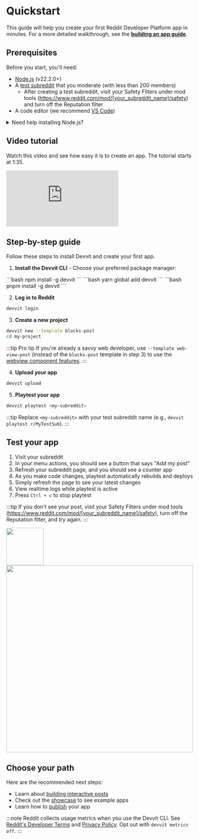 
# Quickstart

This guide will help you create your first Reddit Developer Platform app in minutes. For a more detailed walkthrough, see the [**building an app guide**](dev_guide).

## Prerequisites

Before you start, you'll need:

- [Node.js](https://nodejs.org/) (v22.2.0+)
- A [test subreddit](https://mods.reddithelp.com/hc/en-us/articles/360001766991-How-to-create-a-subreddit) that you moderate (with less than 200 members)
  - After creating a test subreddit, visit your Safety Filters under mod tools (https://www.reddit.com/mod/[your_subreddit_name]/safety) and turn off the Reputation filter
- A code editor (we recommend [VS Code](https://code.visualstudio.com/))

<details>
  <summary>Need help installing Node.js?</summary>
  <div>
    <div>
    You'll need Node.js to work with TypeScript and Devvit. Here are two ways to install it:

**Option 1: Using nvm (Recommended)**

[nvm](https://github.com/nvm-sh/nvm#installing-and-updating) lets you easily manage multiple Node.js versions.

For macOS/Linux:

```bash
# 1. Install nvm
curl -o- https://raw.githubusercontent.com/nvm-sh/nvm/v0.39.6/install.sh | bash

# 2. Close and reopen terminal

# 3. Install Node.js
nvm install node
```

For Windows:

1. Install [nvm-windows](https://github.com/coreybutler/nvm-windows)
2. Restart terminal
3. Run `nvm install node`

**Option 2: Direct Installation**

1. Download from [Node.js website](https://nodejs.org)
2. Run the installer

:::caution
Direct installation may cause permissions issues. We recommend using nvm instead.
:::

**Verify Installation**

```bash
node --version
npm --version
```

</div>
    <br/>
  </div>
</details>

## Video tutorial

Watch this video and see how easy it is to create an app. The tutorial starts at 1:35.

<iframe
  width="xxx"
  height="xxx"
  src="https://www.youtube.com/embed/BHtTIInycgg"
  title="Getting started with Reddit&#39;s Developer Platform"
  frameborder="0"
  allow="accelerometer; autoplay; clipboard-write; encrypted-media; gyroscope; picture-in-picture; web-share"
  referrerpolicy="strict-origin-when-cross-origin"
  allowfullscreen
></iframe>

## Step-by-step guide

Follow these steps to install Devvit and create your first app.

1. **Install the Devvit CLI** - Choose your preferred package manager:

<Tabs>
  <TabItem value="npm" label="npm" default>
    ```bash npm install -g devvit ```
  </TabItem>
  <TabItem value="yarn" label="Yarn">
    ```bash yarn global add devvit ```
  </TabItem>
  <TabItem value="pnpm" label="pnpm" default>
    ```bash pnpm install -g devvit ```
  </TabItem>
</Tabs>

2. **Log in to Reddit**

```bash
devvit login
```

3. **Create a new project**

```bash
devvit new --template blocks-post
cd my-project
```

:::tip Pro tip
If you're already a savvy web developer, use `--template web-view-post` (instead of the `blocks-post` template in step 3) to use the [webview component features](webviews.md).
:::

4. **Upload your app**

```bash
devvit upload
```

5. **Playtest your app**

```bash
devvit playtest <my-subreddit>
```

:::tip
Replace `<my-subreddit>` with your test subreddit name (e.g., `devvit playtest r/MyTestSub`).
:::

## Test your app

1. Visit your subreddit
2. In your menu actions, you should see a button that says "Add my post"
3. Refresh your subreddit page, and you should see a counter app
4. As you make code changes, playtest automatically rebuilds and deploys
5. Simply refresh the page to see your latest changes
6. View realtime logs while playtest is active
7. Press `Ctrl + c` to stop playtest

:::tip
If you don't see your post, visit your Safety Filters under mod tools (https://www.reddit.com/mod/[your_subreddit_name]/safety), turn off the Reputation filter, and try again.
:::

<img src={BlocksMenu} width="100" />
<img src={BlocksPost} width="500" />

## Choose your path

Here are the recommended next steps:

- Learn about [building interactive posts](./interactive_posts.md)
- Check out the [showcase](/docs/showcase/apps.mdx) to see example apps
- Learn how to [publish](dev_guide/#9-publish) your app

:::note
Reddit collects usage metrics when you use the Devvit CLI. See
[Reddit's Developer Terms](https://www.redditinc.com/policies/developer-terms) and
[Privacy Policy](https://www.reddit.com/policies/privacy-policy). Opt out with `devvit metrics off`.
:::
